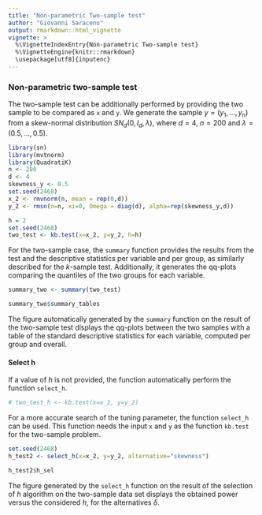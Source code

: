 ---
title: "Non-parametric Two-sample test"
author: "Giovanni Saraceno"
output: rmarkdown::html_vignette
vignette: >
  %\VignetteIndexEntry{Non-parametric Two-sample test}
  %\VignetteEngine{knitr::rmarkdown}
  \usepackage[utf8]{inputenc}
---

### Non-parametric two-sample test

The two-sample test can be additionally performed by providing the two sample to be compared as ``x`` and ``y``. We generate the sample $y = (y_1, \ldots,y_n)$ from a skew-normal distribution $SN_d(0,I_d, \lambda)$, where $d=4$, $n=200$ and $\lambda= (0.5,\ldots,0.5)$.  

```{r message=FALSE}
library(sn)
library(mvtnorm)
library(QuadratiK)
n <- 200
d <- 4
skewness_y <- 0.5
set.seed(2468)
x_2 <- rmvnorm(n, mean = rep(0,d))
y_2 <- rmsn(n=n, xi=0, Omega = diag(d), alpha=rep(skewness_y,d))
```

```{r}
h = 2
set.seed(2468)
two_test <- kb.test(x=x_2, y=y_2, h=h)
```

For the two-sample case, the ``summary`` function provides the results from the test and the descriptive statistics per variable and per group, as similarly described for the $k$-sample test. Additionally, it generates the qq-plots comparing the quantiles of the two groups for each variable. 
```{r fig.width=6, fig.height=8}
summary_two <- summary(two_test)
```

```{r}
summary_two$summary_tables
```

The figure automatically generated by the ``summary`` function on the result of the two-sample test displays the qq-plots between the two samples with a table of the standard descriptive statistics for each variable, computed per group and overall.

#### Select h

If a value of $h$ is not provided, the function automatically perform the function ``select_h``.
```{r}
# two_test_h <- kb.test(x=x_2, y=y_2)
```

For a more accurate search of the tuning parameter, the function ``select_h`` can be used. This function needs the input ``x`` and ``y`` as the function ``kb.test`` for the two-sample problem. 
```{r eval=FALSE, fig.width=6, fig.height=4}
set.seed(2468)
h_test2 <- select_h(x=x_2, y=y_2, alternative="skewness")
```

```{r eval=FALSE}
h_test2$h_sel
```

The figure generated by the ``select_h`` function on the result of the selection of $h$ algorithm on the two-sample data set displays the obtained power versus the considered $h$, for the alternatives $\delta$.

